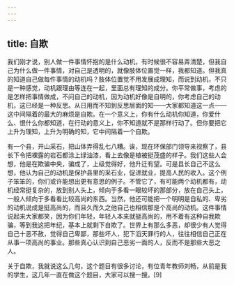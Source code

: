 ```yaml
---
---
---
```

title: 自欺
---




我们刚才说，别人做一件事情怀抱的是什么动机，有时候很不容易弄清楚，但我自己为什么做一件事情，对自己是透明的，就像肢体位置觉一样，我都知道。但我真的知道自己做每件事情的动机吗？肢体位置觉不用发展成理知，而说到动机，不只是一种感觉，动机跟理由等连在一起，里面总有理知的成分。你平常做事，考虑的是怎样把事情做成，不问自己的动机，因为动机好像是自明的，你考虑自己的动机，这已经是一种反思。从日用而不知到反思层面的知——大家都知道这一点——这中间隔着的最大的麻烦是自欺。在一个意义上，你有什么动机你知道，你爱什么、恨什么你都知道，在行动的意义上，你不知道就不是那样行动了。但你要把它上升为理知，上升为明确的知，它中间隔着一个自欺。

有一个县，开山采石，把山体弄得乱七八糟。诶，现在环保部门领导来视察了，县长下令把裸露的岩石都涂上绿油漆，看上去像是植被挺茂盛的样子。我们这些人会想，他是在欺骗中央，骗成了，上级觉得好，他升迁有望。可是县长自己不这么想，他认为自己的动机是保护县里的采石业，促进就业，提高人民的收入。这个例子笨笨的，你们或许能想出更有意思的例子。不管它了，有可能两个动机都有，动机经常挺复杂的，放到别人头上，倾向于多看一眼较坏的那部分，放在自己头上，一般人倾向于多看看比较高尚的东西。当然，他还可能把一个明明是自私的、卑劣的动机说成是挺高尚的，而且久而久之他自己也相信那是个高尚的动机。这件事情说起来大家都笑，因为你们年轻，年轻人本来就挺高尚的，用不着有这种自我欺骗，等到我这把年纪，基本上就剩下自欺了。世界上有那么多恶，却很少有人觉得自己十恶不赦，觉得自己卑鄙，那些坏人，犯下滔天罪行的人，往往相信自己正在从事一项高尚的事业。那些真心认识到自己恶劣一面的人，反而不是那些大恶之人。

关于自欺，我就说这么几句，这个题目有很多讨论，有位青年教师刘畅，从前是我的学生，这几年一直在做这个题目，大家可以搜一搜。[9]
